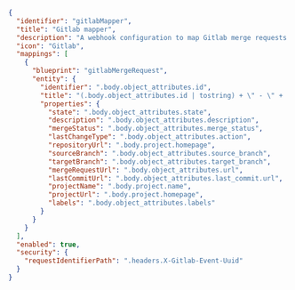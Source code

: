 ```json showLineNumbers
{
  "identifier": "gitlabMapper",
  "title": "Gitlab mapper",
  "description": "A webhook configuration to map Gitlab merge requests to Port",
  "icon": "Gitlab",
  "mappings": [
    {
      "blueprint": "gitlabMergeRequest",
      "entity": {
        "identifier": ".body.object_attributes.id",
        "title": "(.body.object_attributes.id | tostring) + \" - \" + .body.object_attributes.title",
        "properties": {
          "state": ".body.object_attributes.state",
          "description": ".body.object_attributes.description",
          "mergeStatus": ".body.object_attributes.merge_status",
          "lastChangeType": ".body.object_attributes.action",
          "repositoryUrl": ".body.project.homepage",
          "sourceBranch": ".body.object_attributes.source_branch",
          "targetBranch": ".body.object_attributes.target_branch",
          "mergeRequestUrl": ".body.object_attributes.url",
          "lastCommitUrl": ".body.object_attributes.last_commit.url",
          "projectName": ".body.project.name",
          "projectUrl": ".body.project.homepage",
          "labels": ".body.object_attributes.labels"
        }
      }
    }
  ],
  "enabled": true,
  "security": {
    "requestIdentifierPath": ".headers.X-Gitlab-Event-Uuid"
  }
}
```
